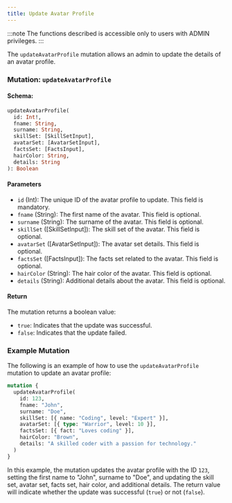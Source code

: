 ```yaml
---
title: Update Avatar Profile
---
```



:::note
The functions described is accessible only to users with ADMIN privileges.
:::

The `updateAvatarProfile` mutation allows an admin to update the details of an avatar profile.

### Mutation: `updateAvatarProfile`

#### Schema:
```graphql
updateAvatarProfile(
  id: Int!,
  fname: String,
  surname: String,
  skillSet: [SkillSetInput],
  avatarSet: [AvatarSetInput],
  factsSet: [FactsInput],
  hairColor: String,
  details: String
): Boolean
```

#### Parameters

- `id` (Int): The unique ID of the avatar profile to update. This field is mandatory.
- `fname` (String): The first name of the avatar. This field is optional.
- `surname` (String): The surname of the avatar. This field is optional.
- `skillSet` ([SkillSetInput]): The skill set of the avatar. This field is optional.
- `avatarSet` ([AvatarSetInput]): The avatar set details. This field is optional.
- `factsSet` ([FactsInput]): The facts set related to the avatar. This field is optional.
- `hairColor` (String): The hair color of the avatar. This field is optional.
- `details` (String): Additional details about the avatar. This field is optional.

#### Return

The mutation returns a boolean value:

- `true`: Indicates that the update was successful.
- `false`: Indicates that the update failed.

### Example Mutation

The following is an example of how to use the `updateAvatarProfile` mutation to update an avatar profile:

```graphql
mutation {
  updateAvatarProfile(
    id: 123,
    fname: "John",
    surname: "Doe",
    skillSet: [{ name: "Coding", level: "Expert" }],
    avatarSet: [{ type: "Warrior", level: 10 }],
    factsSet: [{ fact: "Loves coding" }],
    hairColor: "Brown",
    details: "A skilled coder with a passion for technology."
  )
}
```

In this example, the mutation updates the avatar profile with the ID `123`, setting the first name to "John", surname to "Doe", and updating the skill set, avatar set, facts set, hair color, and additional details. The return value will indicate whether the update was successful (`true`) or not (`false`).